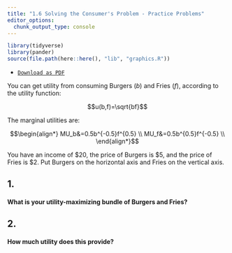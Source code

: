 ```yaml
---
title: "1.6 Solving the Consumer's Problem - Practice Problems"
editor_options: 
  chunk_output_type: console
---
```


```r
library(tidyverse)
library(pander)
source(file.path(here::here(), "lib", "graphics.R"))
```

- [<i class="fas fa-file-pdf"></i> `Download as PDF`](/practice/06-practice.pdf)

You can get utility from consuming Burgers $(b)$ and Fries $(f)$, according to the utility function:

$$u(b,f)=\sqrt{bf}$$

The marginal utilities are:

$$\begin{align*}
MU_b&=0.5b^{-0.5}f^{0.5}	\\
MU_f&=0.5b^{0.5}f^{-0.5} \\ \end{align*}$$

You have an income of $20, the price of Burgers is $5, and the price of Fries is $2. Put Burgers on the horizontal axis and Fries on the vertical axis.

## 1. 
#### What is your utility-maximizing bundle of Burgers and Fries?

## 2. 
#### How much utility does this provide?
